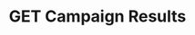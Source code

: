 ---
title: "GET Campaign Results"
openapi: "GET /campaigns/results"
description: "Retrieves summarized performance metrics and outcomes for a specific recruitment campaign, including total applicants, interviews, and hires."
---